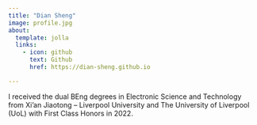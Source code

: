 ```yaml
---
title: "Dian Sheng"
image: profile.jpg
about:
  template: jolla
  links:
    - icon: github
      text: Github
      href: https://dian-sheng.github.io

---
```


I received the dual BEng degrees in Electronic Science and Technology from Xi’an Jiaotong – Liverpool University and The University of Liverpool (UoL) with First Class Honors in 2022. 